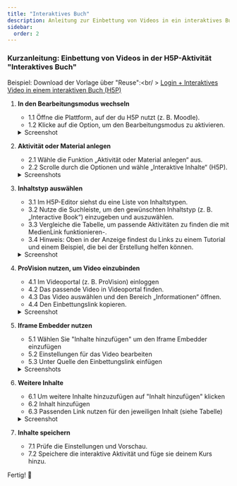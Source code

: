 ```yaml
---
title: "Interaktives Buch"
description: Anleitung zur Einbettung von Videos in ein interaktives Buch (H5P Aktivität)
sidebar:
  order: 2
---
```


### Kurzanleitung: Einbettung von Videos in der H5P-Aktivität "Interaktives Buch"

Beispiel: Download der Vorlage über "Reuse":<br/ >
[Login + Interaktives Video in einem interaktiven Buch (H5P)](https://app.lumi.education/api/v1/run/-vu0pH/embed) 

<Steps>

1. **In den Bearbeitungsmodus wechseln**
    - 1.1 Öffne die Plattform, auf der du H5P nutzt (z. B. Moodle).
    - 1.2 Klicke auf die Option, um den Bearbeitungsmodus zu aktivieren. 

    <details>
        <summary>Screenshot</summary>
        ![Bearbeitungsmodus](img/h5p_1.1.png)
    </details>

2. **Aktivität oder Material anlegen**
    - 2.1 Wähle die Funktion „Aktivität oder Material anlegen“ aus.
    - 2.2 Scrolle durch die Optionen und wähle „Interaktive Inhalte“ (H5P).

    <details>
        <summary>Screenshots</summary>
        <Tabs>
            <TabItem label="H5P Aktivität anlegen">![H5P Aktivität anlegen](img/h5p_2.1.png)</TabItem>
            <TabItem label="H5P Aktivität auswählen">![H5P Aktivität auswählen](img/h5p_2.2.png)</TabItem>
        </Tabs>
    </details>

3. **Inhaltstyp auswählen**
    - 3.1 Im H5P-Editor siehst du eine Liste von Inhaltstypen.
    - 3.2 Nutze die Suchleiste, um den gewünschten Inhaltstyp (z. B. „Interactive Book“) einzugeben und auszuwählen.
    - 3.3 Vergleiche die Tabelle, um passende Aktivitäten zu finden die mit MedienLink funktionieren-.
    - 3.4 Hinweis: Oben in der Anzeige findest du Links zu einem Tutorial und einem Beispiel, die bei der Erstellung helfen können.

    <details>
        <summary>Screenshot</summary>
        ![Inhaltstyp auswählen](img/h5p_3.1.png)
    </details>

4. **ProVision nutzen, um Video einzubinden**
    - 4.1 Im Videoportal (z. B. ProVision) einloggen
    - 4.2 Das passende Video in Videoportal finden.
    - 4.3 Das Video auswählen und den Bereich „Informationen“ öffnen.
    - 4.4 Den Einbettungslink kopieren.

    <details>
        <summary>Screenshot</summary>
        ![Einbettungstool ProVision](img/h5p_4.1.png)
    </details>

5. **Iframe Embedder nutzen**
    - 5.1 Wählen Sie "Inhalte hinzufügen" um den Iframe Embedder einzufügen
    - 5.2 Einstellungen für das Video bearbeiten
    - 5.3 Unter Quelle den Einbettungslink einfügen 

    <details>
        <summary>Screenshots</summary>
        <Tabs>
            <TabItem label="(5.1) Inhalte hinzufügen">![Inhalt hinzufügen](img/h5p_5.1.png)</TabItem>
            <TabItem label="(5.2) Embedder auswählen">![Embedder auswählen](img/h5p_5.2.png)</TabItem>
            <TabItem label="(5.3) Quelle einfügen">![Quelle einfügen](img/h5p_5.3.png)</TabItem>
        </Tabs>
    </details>


6. **Weitere Inhalte**
    - 6.1 Um weitere Inhalte hinzuzufügen auf "Inhalt hinzufügen" klicken
    - 6.2 Inhalt hinzufügen
    - 6.3 Passenden Link nutzen für den jeweiligen Inhalt (siehe Tabelle)
    
    <details>
        <summary>Screenshot</summary>
        ![Weitere Inhalte hinzufügen](img/h5p_6.1.png)
    </details>

7. **Inhalte speichern**
    - 7.1 Prüfe die Einstellungen und Vorschau.
    - 7.2 Speichere die interaktive Aktivität und füge sie deinem Kurs hinzu.
</Steps>

Fertig! 🎉